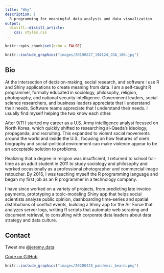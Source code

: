 ```yaml
---
title: "Why"
description: |
  R programming for meaningful data analysis and data visualization
output:
  distill::distill_article:
    css: styles.css
---
```


```r
knitr::opts_chunk$set(echo = FALSE)
```

```r
knitr::include_graphics("images/20190827_194124_JDA_180.jpg")
```

## Bio

At the intersection of decision-making, social research, and software I use R and Shiny applications to create meaning from data. I am a self-taught R programmer, formally educated in sociology, philosophy, religion, photography, and national security intelligence. Government leaders, social science researchers, and business leaders appreciate that I understand their needs. Software teams appreciate that I understand their needs. I usually find myself helping the two know each other.

After 9/11 I started my career as a U.S. Army intelligence analyst focused on North Korea, which quickly shifted to researching al-Qaeda's ideology, propaganda, and recruiting. This expanded to violent social movements around the world and inside the U.S., focusing on how features of one's biography and social-political environment can make violence appear to be an acceptable solution to problems.

Realizing that a degree in religion was insufficient, I returned to school full-time as an adult student in 2011 to study sociology and philosophy and worked occasionally as a professional photographer and commercial image retoucher. By 2016, I was teaching myself the R programming language and began my first job as an R programmer in a technology company.

I have since worked on a variety of projects, from predicting late invoice payments, prototyping a topic-modeling Shiny app that helps social scientists analyze public opinion, dashboarding time-series and spatial distributions of conflict events, building a Shiny app for the Air Force that analyzes server logs, writing R scripts that automate web scraping and document retrieval, to consulting with corporate data leaders about data strategy and data culture.


## Contact

Tweet me @[jeremy_data](https://twitter.com/jeremy_data)  

[Code on GitHub](https://github.com/jeremy-allen)  


```r
knitr::include_graphics("images/20200425_pandemic_beard.png")
```
